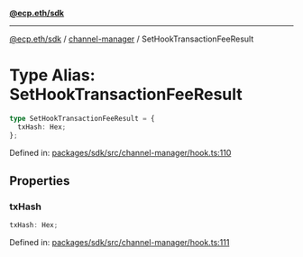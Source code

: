 [**@ecp.eth/sdk**](../../index.mdx)

***

[@ecp.eth/sdk](/sdk-reference/index.mdx) / [channel-manager](/sdk-reference/channel-manager/index.mdx) / SetHookTransactionFeeResult

# Type Alias: SetHookTransactionFeeResult

```ts
type SetHookTransactionFeeResult = {
  txHash: Hex;
};
```

Defined in: [packages/sdk/src/channel-manager/hook.ts:110](https://github.com/ecp-eth/comments-monorepo/blob/main/packages/sdk/src/channel-manager/hook.ts#L110)

## Properties

### txHash

```ts
txHash: Hex;
```

Defined in: [packages/sdk/src/channel-manager/hook.ts:111](https://github.com/ecp-eth/comments-monorepo/blob/main/packages/sdk/src/channel-manager/hook.ts#L111)
